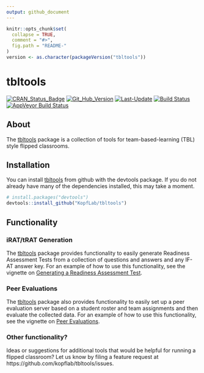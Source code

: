 ```yaml
---
output: github_document
---
```


<!-- README.md is generated from README.Rmd. Please edit that file -->

```r
knitr::opts_chunk$set(
  collapse = TRUE,
  comment = "#>",
  fig.path = "README-"
)
version <- as.character(packageVersion("tbltools"))
```

# tbltools

[![CRAN_Status_Badge](http://www.r-pkg.org/badges/version/tbltools)](https://cran.r-project.org/package=tbltools)
[![Git_Hub_Version](https://img.shields.io/badge/GitHub-`r version`-orange.svg?style=flat-square)](/commits)
[![Last-Update](https://img.shields.io/badge/updated-`r gsub('-', '--', Sys.Date())`-yellowgreen.svg)](/commits)
[![Build Status](https://travis-ci.org/KopfLab/tbltools.svg?branch=master)](https://travis-ci.org/KopfLab/tbltools)
[![AppVeyor Build Status](https://ci.appveyor.com/api/projects/status/github/KopfLab/tbltools?branch=master&svg=true)](https://ci.appveyor.com/project/KopfLab/tbltools)

## About

The [tbltools](https://kopflab.github.io/tbltools/) package is a collection of tools for team-based-learning (TBL) style flipped classrooms. 

## Installation

You can install [tbltools](https://kopflab.github.io/tbltools/) from github with the devtools package. If you do not already have many of the dependencies installed, this may take a moment.

```r
# install.packages("devtools") 
devtools::install_github("KopfLab/tbltools")
```

## Functionality

### iRAT/tRAT Generation

The [tbltools](https://kopflab.github.io/tbltools/) package provides functionality to easily generate Readiness Assessment Tests from a collection of questions and answers and any IF-AT answer key. For an example of how to use this functionality, see the vignette on [Generating a Readiness Assessment Test](https://kopflab.github.io/tbltools/articles/readiness_assessment_tests.html).

### Peer Evaluations

The [tbltools](https://kopflab.github.io/tbltools/) package also provides functionality to easily set up a peer evaluation server based on a student roster and team assignments and then evaluate the collected data. For an example of how to use this functionality, see the vignette on [Peer Evaluations](https://kopflab.github.io/tbltools/articles/peer_evaluations.html).

### Other functionality?

Ideas or suggestions for additional tools that would be helpful for running a flipped classroom? Let us know by filing a feature request at https://github.com/kopflab/tbltools/issues.
